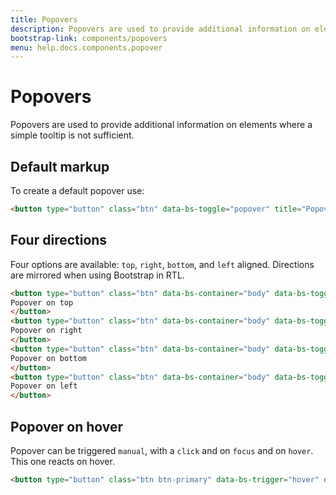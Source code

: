 ```yaml
---
title: Popovers
description: Popovers are used to provide additional information on elements where a simple tooltip is not sufficient.
bootstrap-link: components/popovers
menu: help.docs.components.popover
---
```


# Popovers

Popovers are used to provide additional information on elements where a simple tooltip is not sufficient.

## Default markup

To create a default popover use:

~~~html
<button type="button" class="btn" data-bs-toggle="popover" title="Popover title" data-bs-content="And here's some amazing content. It's very engaging. Right?">Click to toggle popover</button>
~~~

## Four directions

Four options are available: `top`, `right`, `bottom`, and `left` aligned. Directions are mirrored when using Bootstrap in RTL.

~~~html
<button type="button" class="btn" data-bs-container="body" data-bs-toggle="popover" data-bs-placement="top" data-bs-content="Top popover">
Popover on top
</button>
<button type="button" class="btn" data-bs-container="body" data-bs-toggle="popover" data-bs-placement="right" data-bs-content="Right popover">
Popover on right
</button>
<button type="button" class="btn" data-bs-container="body" data-bs-toggle="popover" data-bs-placement="bottom" data-bs-content="Bottom popover">
Popover on bottom
</button>
<button type="button" class="btn" data-bs-container="body" data-bs-toggle="popover" data-bs-placement="left" data-bs-content="Left popover">
Popover on left
</button>
~~~

## Popover on hover

Popover can be triggered `manual`, with a `click` and on `focus` and on `hover`. This one reacts on hover.

~~~html
<button type="button" class="btn btn-primary" data-bs-trigger="hover" data-bs-toggle="popover" title="Popover title" data-bs-content="And here's some amazing content. It's very engaging. Right?">Hover to toggle popover</button>
~~~
